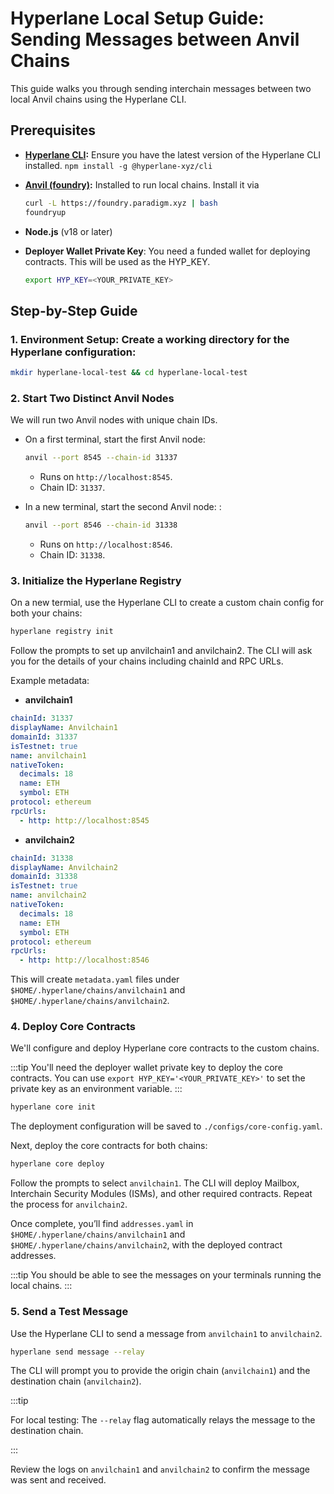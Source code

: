 # Hyperlane Local Setup Guide: Sending Messages between Anvil Chains

This guide walks you through sending interchain messages between two local Anvil chains using the Hyperlane CLI.

## Prerequisites

- **[Hyperlane CLI](https://docs.hyperlane.xyz/docs/reference/cli):** Ensure you have the latest version of the Hyperlane CLI installed. `npm install -g @hyperlane-xyz/cli`

- **[Anvil (foundry)](https://book.getfoundry.sh/anvil/):** Installed to run local chains. Install it via
  ```bash
  curl -L https://foundry.paradigm.xyz | bash
  foundryup
  ```
- **Node.js** (v18 or later)
- **Deployer Wallet Private Key**: You need a funded wallet for deploying contracts. This will be used as the HYP_KEY.
  ```bash
  export HYP_KEY=<YOUR_PRIVATE_KEY>
  ```

## Step-by-Step Guide

### 1. Environment Setup: Create a working directory for the Hyperlane configuration:

```bash
mkdir hyperlane-local-test && cd hyperlane-local-test
```

### 2. Start Two Distinct Anvil Nodes

We will run two Anvil nodes with unique chain IDs.

- On a first terminal, start the first Anvil node:

  ```bash
  anvil --port 8545 --chain-id 31337
  ```

  - Runs on `http://localhost:8545`.
  - Chain ID: `31337`.

- In a new terminal, start the second Anvil node: :

  ```bash
  anvil --port 8546 --chain-id 31338
  ```

  - Runs on `http://localhost:8546`.
  - Chain ID: `31338`.

### 3. Initialize the Hyperlane Registry

On a new termial, use the Hyperlane CLI to create a custom chain config for both your chains:

```bash
hyperlane registry init
```

Follow the prompts to set up anvilchain1 and anvilchain2. The CLI will ask you for the details of your chains including chainId and RPC URLs.

Example metadata:

- **anvilchain1**

```yaml
chainId: 31337
displayName: Anvilchain1
domainId: 31337
isTestnet: true
name: anvilchain1
nativeToken:
  decimals: 18
  name: ETH
  symbol: ETH
protocol: ethereum
rpcUrls:
  - http: http://localhost:8545
```

- **anvilchain2**

```yaml
chainId: 31338
displayName: Anvilchain2
domainId: 31338
isTestnet: true
name: anvilchain2
nativeToken:
  decimals: 18
  name: ETH
  symbol: ETH
protocol: ethereum
rpcUrls:
  - http: http://localhost:8546
```

This will create `metadata.yaml` files under `$HOME/.hyperlane/chains/anvilchain1` and `$HOME/.hyperlane/chains/anvilchain2`.

### 4. Deploy Core Contracts

We'll configure and deploy Hyperlane core contracts to the custom chains.

:::tip
You'll need the deployer wallet private key to deploy the core contracts. You can use `export HYP_KEY='<YOUR_PRIVATE_KEY>'` to set the private key as an environment variable.
:::

```bash
hyperlane core init
```

The deployment configuration will be saved to `./configs/core-config.yaml`.

Next, deploy the core contracts for both chains:

```bash
hyperlane core deploy
```

Follow the prompts to select `anvilchain1`. The CLI will deploy Mailbox, Interchain Security Modules (ISMs), and other required contracts. Repeat the process for `anvilchain2`.

Once complete, you’ll find `addresses.yaml` in `$HOME/.hyperlane/chains/anvilchain1` and `$HOME/.hyperlane/chains/anvilchain2`, with the deployed contract addresses.

:::tip
You should be able to see the messages on your terminals running the local chains.
:::

### 5. Send a Test Message

Use the Hyperlane CLI to send a message from `anvilchain1` to `anvilchain2`.

```bash
hyperlane send message --relay
```

The CLI will prompt you to provide the origin chain (`anvilchain1`) and the destination chain (`anvilchain2`).

:::tip

For local testing: The `--relay` flag automatically relays the message to the destination chain.

:::

Review the logs on `anvilchain1` and `anvilchain2` to confirm the message was sent and received.
